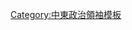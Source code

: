 {{Navbox
|name= 伊朗議會主席
|title= 1906年起的[[伊朗伊斯蘭會議|伊朗議會]][[伊朗議會主席列表|主席]]

|group1 = [[卡札爾王朝]]<br>（1906年－1925年）
|list1 = [[File:Flag of Persia (1910).svg|40px|right|Persia]] [[莫爾塔禮·戈利汗·希達亞特|希達亞特]]{{to}}[[米爾扎·馬哈茂德·卡恩|馬哈茂德·卡恩]]{{to}}[[米爾扎·伊斯梅爾·卡恩|伊斯梅爾·卡恩]]{{to}}[[米爾扎·薩迪克·卡恩·莫爾塔沙爾-道爾|莫爾塔沙爾-道爾]]{{to}}[[米爾扎·伊斯梅爾·卡恩|伊斯梅爾·卡恩]]{{to}}[[穆罕默德-阿里·福魯吉|福魯吉]]{{to}}[[侯賽因·皮爾尼亞|皮爾尼亞]]

| group2 = [[巴列維王朝]]<br>（1925年－1979年）
| list2 = [[File:State flag of Iran (1964–1980).svg|40px|right|Iran]][[穆斯圖菲·瑪瑪雷克|穆斯圖菲]]{{to}}[[賽義德·穆罕默德·塔丁|塔丁]]{{to}}[[侯賽因·皮爾尼亞|皮爾尼亞]]{{to}}[[侯賽因·達德加|達德加]]{{to}}[[米爾扎·哈桑·卡恩·埃斯凡迪亞里|埃斯凡迪亞里]]{{to}}[[賽義德·穆罕默德·薩迪克·塔巴塔巴伊|塔巴塔巴伊]]{{to}}[[穆罕默德-禮薩·希克馬特|希克馬特]]{{to}}[[哈桑·埃馬米|埃馬米]]{{to}}[[阿布-卡西姆·卡沙尼|卡沙尼]]{{to}}[[阿卜杜拉·莫阿扎米|莫阿扎米]]{{to}}[[禮薩·希克馬特|希克馬特]]{{to}}[[阿卜杜拉·阿茨|阿茨]]{{to}}[[賈瓦德·賽義德|賽義德]]

|group3 = [[伊朗伊斯蘭共和國]]<br>（1979年－）
|list3 = [[Image:Flag of Iran.svg|40px|right|Islamic Republic of Iran]][[亞杜拉·薩哈比|薩哈比]]{{to}}[[阿克巴爾·哈什米·拉夫桑賈尼|拉夫桑賈尼]]{{to}}[[邁赫迪·卡魯比|卡魯比]]{{to}}[[阿里·阿克巴爾·納提格-努里|納提格-努里]]{{to}}[[邁赫迪·卡魯比|卡魯比]]{{to}}[[戈拉姆-阿里·哈達德-阿德爾|哈達德-阿德爾]]{{to}}[[阿里·拉里賈尼|拉里賈尼]]

}}<noinclude>

[[Category:中東政治領袖模板]]
</noinclude>
